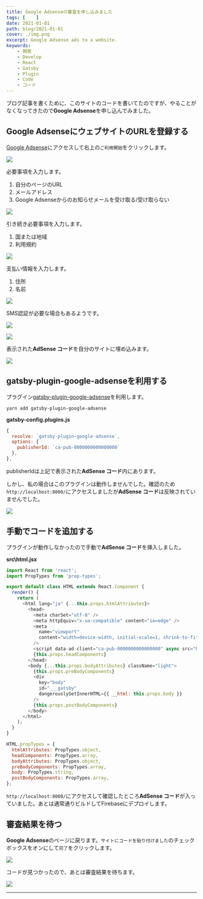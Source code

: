 ```yaml
---
title: Google Adsenseの審査を申し込みました
tags: [    ]
date: 2021-01-01
path: blog/2021-01-01
cover: ./img.png
excerpt: Google Adsense ads to a website.
keywords:
    - 開発
    - Develop
    - React
    - Gatsby
    - Plugin
    - Code
    - コード
---
```


ブログ記事を書くために、このサイトのコードを書いてたのですが、やることがなくなってきたので**Google Adsense**を申し込んでみました。

## Google AdsenseにウェブサイトのURLを登録する

[Google Adsense](https://www.google.co.jp/adsense/start/)にアクセスして右上の`ご利用開始`をクリックします。

![](./img1.png)

必要事項を入力します。

1. 自分のページのURL
1. メールアドレス
1. Google Adsenseからのお知らせメールを受け取る/受け取らない

![](./img2.png)

引き続き必要事項を入力します。

1. 国または地域
1. 利用規約

![](./img3.png)

支払い情報を入力します。

1. 住所
1. 名前

![](./img4.png)

SMS認証が必要な場合もあるようです。

![](./img5.png)

![](./img6.png)

表示された**AdSense コード**を自分のサイトに埋め込みます。

![](./img7.png)

## gatsby-plugin-google-adsenseを利用する

プラグイン[gatsby-plugin-google-adsense](https://www.gatsbyjs.com/plugins/gatsby-plugin-google-adsense/)を利用します。

```shell
yarn add gatsby-plugin-google-adsense
```

**gatsby-config.plugins.js**

```javascript
{
  resolve: `gatsby-plugin-google-adsense`,
  options: {
    publisherId: `ca-pub-0000000000000000`
  },
},
```

publisherIdは上記で表示された**AdSense コード**内にあります。

しかし、私の場合はこのプラグインは動作しませんでした。確認のため`http://localhost:8000/`にアクセスしましたが**AdSense コード**は反映されていませんでした。

![](./img8.png)

## 手動でコードを追加する

プラグインが動作しなかったので手動で**AdSense コード**を挿入しました。

**src\html.jsx**

```javascript
import React from 'react';
import PropTypes from 'prop-types';

export default class HTML extends React.Component {
  render() {
    return (
      <html lang="ja" {...this.props.htmlAttributes}>
        <head>
          <meta charSet="utf-8" />
          <meta httpEquiv="x-ua-compatible" content="ie=edge" />
          <meta
            name="viewport"
            content="width=device-width, initial-scale=1, shrink-to-fit=no"
          />
          <script data-ad-client="ca-pub-0000000000000000" async src="https://pagead2.googlesyndication.com/pagead/js/adsbygoogle.js"></script> {/* ここに追加 */}
          {this.props.headComponents}
        </head>
        <body {...this.props.bodyAttributes} className="light">
          {this.props.preBodyComponents}
          <div
            key="body"
            id="___gatsby"
            dangerouslySetInnerHTML={{ __html: this.props.body }}
          />
          {this.props.postBodyComponents}
        </body>
      </html>
    );
  }
}

HTML.propTypes = {
  htmlAttributes: PropTypes.object,
  headComponents: PropTypes.array,
  bodyAttributes: PropTypes.object,
  preBodyComponents: PropTypes.array,
  body: PropTypes.string,
  postBodyComponents: PropTypes.array,
};
```

`http://localhost:8000/`にアクセスして確認したところ**AdSense コード**が入っていました。あとは通常通りビルドしてFirebaseにデプロイします。


## 審査結果を待つ

**Google Adsense**のページに戻ります。`サイトにコードを貼り付けました`のチェックボックスをオンにして`完了`をクリックします。

![](./img10.png)

コードが見つかったので、あとは審査結果を待ちます。

![](./img11.png)

---